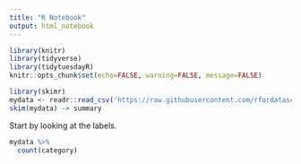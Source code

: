 ```yaml
---
title: "R Notebook"
output: html_notebook
---
```




```r
library(knitr)
library(tidyverse)
library(tidytuesdayR)
knitr::opts_chunk$set(echo=FALSE, warning=FALSE, message=FALSE)
```

```r
library(skimr)
mydata <- readr::read_csv('https://raw.githubusercontent.com/rfordatascience/tidytuesday/master/data/2022/2022-07-19/technology.csv')
skim(mydata) -> summary
```

Start by looking at the labels.

```r
mydata %>%
  count(category)
```


